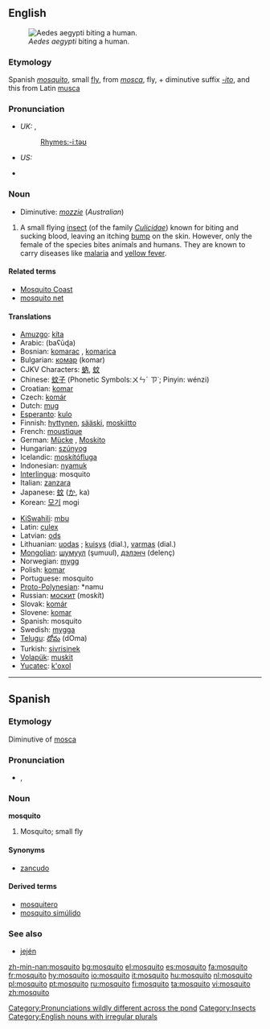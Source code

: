 {{see|Mosquito}}
{{wikipedia}}
==English==

[[Image:Aedes_aegypti_biting_human.jpg|thumb|right|''Aedes aegypti'' biting a human.]]

===Etymology===
Spanish ''[[mosquito#Spanish|mosquito]]'', small [[fly]], from ''[[mosca]]'', fly, + diminutive suffix ''[[-ito]]'', and this from Latin [[musca]]

===Pronunciation===
*''UK:'' {{IPA|/mɒsˈkiːtəʊ/}}, {{SAMPA|/m@s"ki:t@U/}}
*: [[Rhymes:English:-iːtəʊ|Rhymes:-iːtəʊ]]
*''US:'' {{IPA|/məˈski.toʊ/}}
{{rfap|US}}
* {{audio|en-uk-mosquito.ogg|Audio (UK)}}
[[Category:Pronunciations wildly different across the pond]]

===Noun===
{{en-noun|pl2=mosquitoes}}
*Diminutive: ''[[mozzie]]'' (''Australian'')

# A small flying [[insect]] (of the family ''[[Culicidae]]'') known for biting and sucking blood, leaving an itching [[bump]] on the skin. However, only the female of the species bites animals and humans. They are known to carry diseases like [[malaria]] and [[yellow fever]].

====Related terms====
*[[Mosquito Coast]]
*[[mosquito net]]

====Translations====
{{top}}
*[[Amuzgo]]: [[kíta]]
*Arabic: {{ARchar|[[بعوضة]]}} (baʕūɖa) {{f}}
*Bosnian: [[komarac]] {{m}}, [[komarica]] {{f}}
*Bulgarian: [[комар]] (komar) {{m}}
*CJKV Characters: [[蚋]], [[蚊]]
*Chinese: [[蚊子]] (Phonetic Symbols:ㄨㄣˊ ㄗ˙; Pinyin: wénzi)
*Croatian: [[komar]] {{m}}
*Czech: [[komár]] {{m}}
*Dutch: [[mug]] {{f}}
*[[Esperanto]]: [[kulo]]
*Finnish: [[hyttynen]], [[sääski]], [[moskiitto]]
*French: [[moustique]] {{m}}
*German: [[Mücke]] {{f}}, [[Moskito]] {{m}}
*Hungarian: [[szúnyog]]
*Icelandic: [[moskítófluga]] {{f}}
*Indonesian: [[nyamuk]]
*[[Interlingua]]: mosquito
*Italian: [[zanzara]] {{f}}
*Japanese: [[蚊]] ([[か]], ka)
*Korean: [[모기]] mogi
{{mid}}
*[[KiSwahili]]: [[mbu]]
*Latin: [[culex]] {{m}}
*Latvian: [[ods]] {{g|Latvian}}
*Lithuanian: [[uodas]] {{m}}; [[kuisys]] {{m}} (dial.), [[varmas]] {{m}} (dial.)
*[[Mongolian]]: [[шумуул]] (şumuul), [[дэлэнч]] (delenç)
*Norwegian: [[mygg]] {{m}}
*Polish: [[komar]] {{m}}
*Portuguese: mosquito {{m}}
*[[Proto-Polynesian]]: *namu
*Russian: [[москит]] (moskít) {{m}}<!-- was [[комар|кома́р]] {{m}} (komár), but this means gnat, midge -->
*Slovak: [[komár#Slovak|komár]] {{m}}
*Slovene: [[komar]] {{m}}
*Spanish: mosquito {{m}}
*Swedish: [[mygga]] {{c}}
*[[Telugu]]: [[దోమ]] (dOma)
*Turkish: [[sivrisinek]]
*[[Volapük]]: [[muskit]]
*[[Yucatec]]: [[k'oxol]]
{{bottom}}

----

==Spanish==
===Etymology===
Diminutive of [[mosca]]

===Pronunciation===
*{{IPA|/mos'kito/}}, {{SAMPA|/mos'kito/}}

===Noun===
'''mosquito''' {{m}}

# Mosquito; small fly

====Synonyms====
*[[zancudo]] {{m}}

====Derived terms====
*[[mosquitero]]
*[[mosquito simúlido]]

===See also===
*[[jején]] {{m}}

[[Category:Insects]]
[[Category:English nouns with irregular plurals]]

[[zh-min-nan:mosquito]]
[[bg:mosquito]]
[[el:mosquito]]
[[es:mosquito]]
[[fa:mosquito]]
[[fr:mosquito]]
[[hy:mosquito]]
[[io:mosquito]]
[[it:mosquito]]
[[hu:mosquito]]
[[nl:mosquito]]
[[pl:mosquito]]
[[pt:mosquito]]
[[ru:mosquito]]
[[fi:mosquito]]
[[ta:mosquito]]
[[vi:mosquito]]
[[zh:mosquito]]